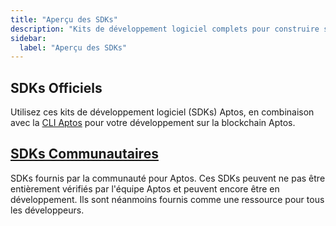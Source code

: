 ```yaml
---
title: "Aperçu des SDKs"
description: "Kits de développement logiciel complets pour construire sur la blockchain Aptos en TypeScript, Python, Go, Rust, C#, C++, Unity et plus de langages"
sidebar:
  label: "Aperçu des SDKs"
---
```



## SDKs Officiels

Utilisez ces kits de développement logiciel (SDKs) Aptos, en combinaison avec la [CLI Aptos](/build/cli) pour votre développement sur la blockchain Aptos.

<CardGrid>
  <LinkCard href="/build/sdks/ts-sdk" title="SDK TypeScript" description="SDK Aptos TypeScript (recommandé)" />

  <LinkCard href="/build/sdks/python-sdk" title="SDK Python" description="SDK Aptos Python" />

  <LinkCard href="/build/sdks/go-sdk" title="SDK Go" description="SDK Aptos Go" />

  <LinkCard href="/build/sdks/dotnet-sdk" title="SDK C#/.NET" description="SDK Aptos .NET" />

  <LinkCard href="/build/sdks/rust-sdk" title="SDK Rust" description="SDK Aptos Rust" />

  <LinkCard href="/build/sdks/cpp-sdk" title="SDK C++ / Unreal" description="SDK Aptos C++ / Unreal" />

  <LinkCard href="/build/sdks/unity-sdk" title="SDK Unity" description="SDK Aptos Unity" />

  <LinkCard href="/build/sdks/wallet-adapter" title="Adaptateur de Portefeuille" description="Adaptateur de Portefeuille Aptos" />
</CardGrid>

## [SDKs Communautaires](/build/sdks/community-sdks)

SDKs fournis par la communauté pour Aptos. Ces SDKs peuvent ne pas être entièrement vérifiés par
l'équipe Aptos et peuvent encore être en développement. Ils sont néanmoins fournis comme une
ressource pour tous les développeurs.

<CardGrid>
  <LinkCard href="/build/sdks/community-sdks/kotlin-sdk" title="SDK Kotlin" description="SDK Aptos Kotlin Multiplatform par Kaptos" />

  <LinkCard href="/build/sdks/community-sdks/swift-sdk" title="SDK Swift" description="SDK Aptos Swift par Alcove" />
</CardGrid>
